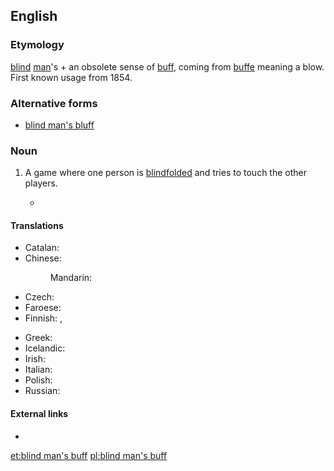 ==English==
{{wikipedia|Blind man's buff}}

===Etymology===
[[blind]] [[man]]'s + an obsolete sense of [[buff]], coming from {{etyl|fro|en}} [[buffe]] meaning a blow. First known usage from 1854.

===Alternative forms===
* {{qualifier|US}} [[blind man's bluff]]

===Noun===
{{en-noun|-|head=[[blind]] [[man]][['s|’s]] [[buff]]}}

# {{label|en|British|games}} A game where one person is [[blindfolded]] and tries to touch the other players.
#* {{R:BBS}}

====Translations====
{{trans-top|game}}
* Catalan: {{t|ca|gallina cega|f}}
* Chinese:
*: Mandarin: {{t+|cmn|躲猫猫|tr=duǒ māo māo}}
* Czech: {{t|cs|slepá bába|f}}
* Faroese: {{t|fo|blindabukkur|m}}
* Finnish: {{t|fi|sokkoleikki}}, {{t|fi|sokko}}
{{trans-mid}}
* Greek: {{t+|el|τυφλόμυγα|f}}
* Icelandic: {{t|is|skollaleikur|m}}
* Irish: {{t|ga|cluiche púicín.|m}}
* Italian: {{t|it|mosca cieca|f}}
* Polish: {{t+|pl|ciuciubabka|f}}
* Russian: {{t+|ru|жму́рки|f-p}}
{{trans-bottom}}

====External links====
* {{pedialite|Blind man's bluff (game)}}

[[et:blind man's buff]]
[[pl:blind man's buff]]